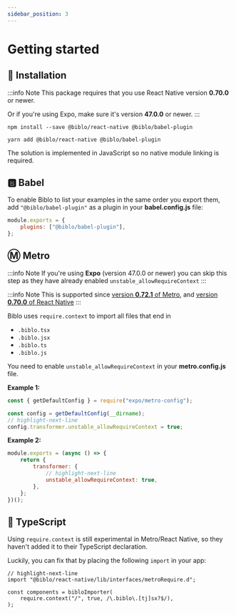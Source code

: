 ```yaml
---
sidebar_position: 3
---
```



# Getting started

## 💾 Installation

:::info Note
This package requires that you use React Native version **0.70.0** or newer.

Or if you're using Expo, make sure it's version **47.0.0** or newer.
:::

<Tabs>
<TabItem value="npm" label="📦 npm" default>

```shell
npm install --save @biblo/react-native @biblo/babel-plugin
```

</TabItem>
<TabItem value="yarn" label="🧶 Yarn">

```shell
yarn add @biblo/react-native @biblo/babel-plugin
```

</TabItem>
</Tabs>

The solution is implemented in JavaScript so no native module linking is required.

## 🅱️ Babel

To enable Biblo to list your examples in the same order you export them, add `"@biblo/babel-plugin"` as a plugin in your **babel.config.js** file:

```js title="babel.config.js"
module.exports = {
    plugins: ["@biblo/babel-plugin"],
};
```

## Ⓜ️ Metro

:::info Note
If you're using **Expo** (version 47.0.0 or newer) you can skip this step as they have already enabled `unstable_allowRequireContext`
:::

:::info Note
This is supported since [version **0.72.1** of Metro](https://github.com/facebook/metro/releases/tag/v0.72.1), and [version **0.70.0** of React Native](https://github.com/facebook/react-native/blob/main/CHANGELOG.md#0700)
:::

Biblo uses `require.context` to import all files that end in
- `.biblo.tsx`
- `.biblo.jsx`
- `.biblo.ts`
- `.biblo.js`

You need to enable `unstable_allowRequireContext` in your **metro.config.js** file.

**Example 1:**

```js title="metro.config.js"
const { getDefaultConfig } = require("expo/metro-config");

const config = getDefaultConfig(__dirname);
// highlight-next-line
config.transformer.unstable_allowRequireContext = true;
```

**Example 2:**

```js title="metro.config.js"
module.exports = (async () => {
    return {
        transformer: {
            // highlight-next-line
            unstable_allowRequireContext: true,
        },
    };
})();
```

## 🎯 TypeScript

Using `require.context` is still experimental in Metro/React Native, so they haven't added it to their TypeScript declaration.

Luckily, you can fix that by placing the following `import` in your app:

```tsx
// highlight-next-line
import "@biblo/react-native/lib/interfaces/metroRequire.d";

const components = bibloImporter(
    require.context("/", true, /\.biblo\.[tj]sx?$/),
);
```
